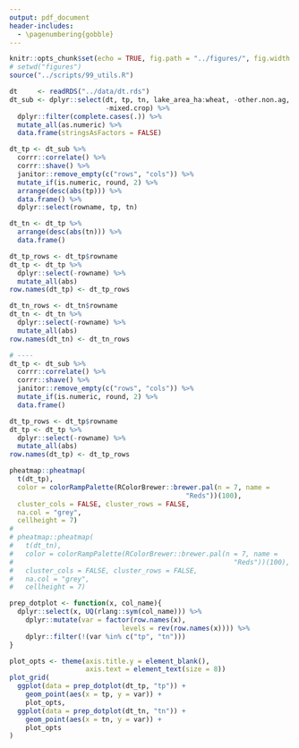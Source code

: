 ```yaml
---
output: pdf_document
header-includes: 
  - \pagenumbering{gobble}
---
```


```r
knitr::opts_chunk$set(echo = TRUE, fig.path = "../figures/", fig.width = 6.5, fig.height = 4.5)
# setwd("figures")
source("../scripts/99_utils.R")
```

```r
dt     <- readRDS("../data/dt.rds")
dt_sub <- dplyr::select(dt, tp, tn, lake_area_ha:wheat, -other.non.ag, 
                        -mixed.crop) %>%
  dplyr::filter(complete.cases(.)) %>%
  mutate_all(as.numeric) %>%
  data.frame(stringsAsFactors = FALSE)

dt_tp <- dt_sub %>%
  corrr::correlate() %>%
  corrr::shave() %>%
  janitor::remove_empty(c("rows", "cols")) %>%
  mutate_if(is.numeric, round, 2) %>%
  arrange(desc(abs(tp))) %>%
  data.frame() %>%
  dplyr::select(rowname, tp, tn)

dt_tn <- dt_tp %>% 
  arrange(desc(abs(tn))) %>% 
  data.frame()

dt_tp_rows <- dt_tp$rowname
dt_tp <- dt_tp %>%
  dplyr::select(-rowname) %>%
  mutate_all(abs)
row.names(dt_tp) <- dt_tp_rows

dt_tn_rows <- dt_tn$rowname
dt_tn <- dt_tn %>%
  dplyr::select(-rowname) %>%
  mutate_all(abs)
row.names(dt_tn) <- dt_tn_rows

# ----
dt_tp <- dt_sub %>%
  corrr::correlate() %>%
  corrr::shave() %>%
  janitor::remove_empty(c("rows", "cols")) %>%
  mutate_if(is.numeric, round, 2) %>%
  data.frame()

dt_tp_rows <- dt_tp$rowname
dt_tp <- dt_tp %>%
  dplyr::select(-rowname) %>%
  mutate_all(abs)
row.names(dt_tp) <- dt_tp_rows

pheatmap::pheatmap(
  t(dt_tp),
  color = colorRampPalette(RColorBrewer::brewer.pal(n = 7, name =
                                            "Reds"))(100),
  cluster_cols = FALSE, cluster_rows = FALSE,
  na.col = "grey",
  cellheight = 7)
# 
# pheatmap::pheatmap(
#   t(dt_tn),  
#   color = colorRampPalette(RColorBrewer::brewer.pal(n = 7, name =
#                                                       "Reds"))(100),
#   cluster_cols = FALSE, cluster_rows = FALSE, 
#   na.col = "grey", 
#   cellheight = 7)

prep_dotplot <- function(x, col_name){
  dplyr::select(x, UQ(rlang::sym(col_name))) %>% 
    dplyr::mutate(var = factor(row.names(x), 
                            levels = rev(row.names(x)))) %>%
    dplyr::filter(!(var %in% c("tp", "tn")))
}

plot_opts <- theme(axis.title.y = element_blank(), 
                   axis.text = element_text(size = 8))
plot_grid(
  ggplot(data = prep_dotplot(dt_tp, "tp")) + 
    geom_point(aes(x = tp, y = var)) + 
    plot_opts, 
  ggplot(data = prep_dotplot(dt_tn, "tn")) + 
    geom_point(aes(x = tn, y = var)) +
    plot_opts
)
 
``` 